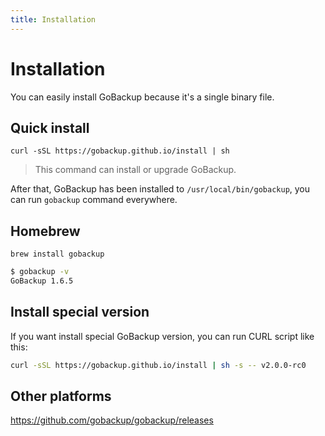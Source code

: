 ```yaml
---
title: Installation
---
```


# Installation

You can easily install GoBackup because it's a single binary file.

## Quick install

```shell
curl -sSL https://gobackup.github.io/install | sh
```

> This command can install or upgrade GoBackup.

After that, GoBackup has been installed to `/usr/local/bin/gobackup`, you can run `gobackup` command everywhere.

## Homebrew

```shell
brew install gobackup
```

```bash
$ gobackup -v
GoBackup 1.6.5
```

## Install special version

If you want install special GoBackup version, you can run CURL script like this:

```bash
curl -sSL https://gobackup.github.io/install | sh -s -- v2.0.0-rc0
```

## Other platforms

https://github.com/gobackup/gobackup/releases
